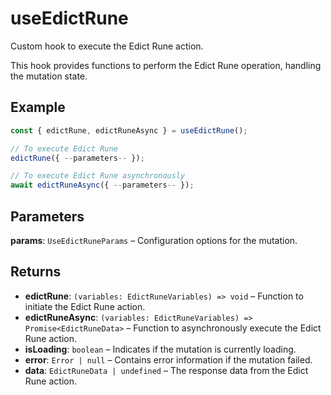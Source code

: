 # useEdictRune

Custom hook to execute the Edict Rune action.

This hook provides functions to perform the Edict Rune operation, handling the mutation state.

## Example

```typescript
const { edictRune, edictRuneAsync } = useEdictRune();

// To execute Edict Rune
edictRune({ --parameters-- });

// To execute Edict Rune asynchronously
await edictRuneAsync({ --parameters-- });
```

## Parameters

**params**: `UseEdictRuneParams` – Configuration options for the mutation.

## Returns

- **edictRune**: `(variables: EdictRuneVariables) => void` – Function to initiate the Edict Rune action.
- **edictRuneAsync**: `(variables: EdictRuneVariables) => Promise<EdictRuneData>` – Function to asynchronously execute the Edict Rune action.
- **isLoading**: `boolean` – Indicates if the mutation is currently loading.
- **error**: `Error | null` – Contains error information if the mutation failed.
- **data**: `EdictRuneData | undefined` – The response data from the Edict Rune action.
